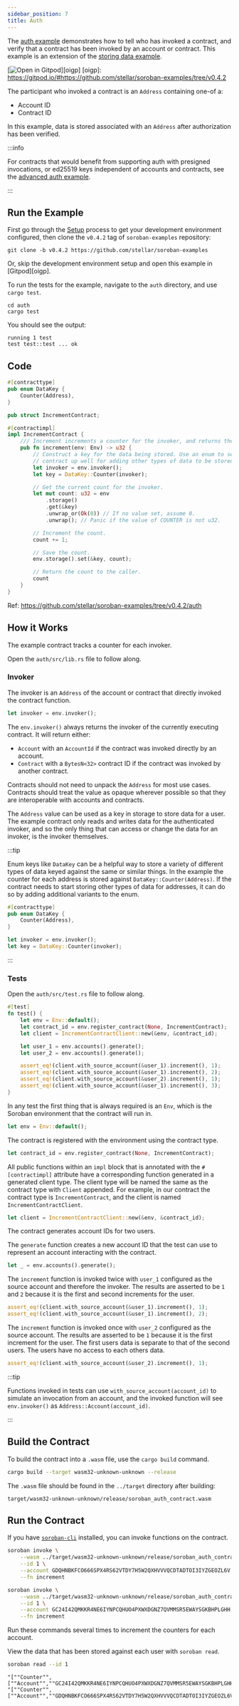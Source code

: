 ```yaml
---
sidebar_position: 7
title: Auth
---
```


The [auth example] demonstrates how to tell who has invoked a contract, and
verify that a contract has been invoked by an account or contract. This example
is an extension of the [storing data example].

[![Open in Gitpod](https://gitpod.io/button/open-in-gitpod.svg)][oigp]
[oigp]: https://gitpod.io/#https://github.com/stellar/soroban-examples/tree/v0.4.2

[events example]: https://github.com/stellar/soroban-examples/tree/v0.4.2/events
[storing data example]: storing-data.mdx

The participant who invoked a contract is an `Address` containing one-of a:
- Account ID
- Contract ID

In this example, data is stored associated with an `Address` after
authorization has been verified.

:::info

For contracts that would benefit from supporting auth with presigned
invocations, or ed25519 keys independent of accounts and contracts, see the
[advanced auth example].

:::

[auth example]: https://github.com/stellar/soroban-examples/tree/v0.4.2/auth
[advanced auth example]: auth-advanced.mdx

## Run the Example

First go through the [Setup] process to get your development environment
configured, then clone the `v0.4.2` tag of `soroban-examples` repository:

[Setup]: ../getting-started/setup.mdx

```
git clone -b v0.4.2 https://github.com/stellar/soroban-examples
```

Or, skip the development environment setup and open this example in [Gitpod][oigp].

To run the tests for the example, navigate to the `auth` directory, and use
`cargo test`.

```
cd auth
cargo test
```

You should see the output:

```
running 1 test
test test::test ... ok
```

## Code

```rust title="auth/src/lib.rs"
#[contracttype]
pub enum DataKey {
    Counter(Address),
}

pub struct IncrementContract;

#[contractimpl]
impl IncrementContract {
    /// Increment increments a counter for the invoker, and returns the value.
    pub fn increment(env: Env) -> u32 {
        // Construct a key for the data being stored. Use an enum to set the
        // contract up well for adding other types of data to be stored.
        let invoker = env.invoker();
        let key = DataKey::Counter(invoker);

        // Get the current count for the invoker.
        let mut count: u32 = env
            .storage()
            .get(&key)
            .unwrap_or(Ok(0)) // If no value set, assume 0.
            .unwrap(); // Panic if the value of COUNTER is not u32.

        // Increment the count.
        count += 1;

        // Save the count.
        env.storage().set(&key, count);

        // Return the count to the caller.
        count
    }
}
```

Ref: https://github.com/stellar/soroban-examples/tree/v0.4.2/auth

## How it Works

The example contract tracks a counter for each invoker.

Open the `auth/src/lib.rs` file to follow along.

### Invoker

The invoker is an `Address` of the account or contract that directly
invoked the contract function.

```rust
let invoker = env.invoker();
```

The `env.invoker()` always returns the invoker of the currently executing
contract. It will return either:
- `Account` with an `AccountId` if the contract was invoked directly by an
account.
- `Contract` with a `BytesN<32>` contract ID if the contract was invoked by
another contract.

Contracts should not need to unpack the `Address` for most use cases. Contracts
should treat the value as opaque wherever possible so that they are
interoperable with accounts and contracts.

The `Address` value can be used as a key in storage to store data for a user.
The example contract only reads and writes data for the authenticated invoker,
and so the only thing that can access or change the data for an invoker, is the
invoker themselves.

:::tip

Enum keys like `DataKey` can be a helpful way to store a variety of different
types of data keyed against the same or similar things. In the example the
counter for each address is stored against `DataKey::Counter(Address)`. If the
contract needs to start storing other types of data for addresses, it can do so
by adding additional variants to the enum.
```rust
#[contracttype]
pub enum DataKey {
    Counter(Address),
}
```
```rust
let invoker = env.invoker();
let key = DataKey::Counter(invoker);
```

:::

### Tests

Open the `auth/src/test.rs` file to follow along.

```rust title="auth/src/test.rs"
#[test]
fn test() {
    let env = Env::default();
    let contract_id = env.register_contract(None, IncrementContract);
    let client = IncrementContractClient::new(&env, &contract_id);

    let user_1 = env.accounts().generate();
    let user_2 = env.accounts().generate();

    assert_eq!(client.with_source_account(&user_1).increment(), 1);
    assert_eq!(client.with_source_account(&user_1).increment(), 2);
    assert_eq!(client.with_source_account(&user_2).increment(), 1);
    assert_eq!(client.with_source_account(&user_1).increment(), 3);
}

```

In any test the first thing that is always required is an `Env`, which is the
Soroban environment that the contract will run in.

```rust
let env = Env::default();
```

The contract is registered with the environment using the contract type.

```rust
let contract_id = env.register_contract(None, IncrementContract);
```

All public functions within an `impl` block that is annotated with the
`#[contractimpl]` attribute have a corresponding function generated in a
generated client type. The client type will be named the same as the contract
type with `Client` appended. For example, in our contract the contract type is
`IncrementContract`, and the client is named `IncrementContractClient`.

```rust
let client = IncrementContractClient::new(&env, &contract_id);
```

The contract generates account IDs for two users.

The `generate` function creates a new account ID that the test can use to
represent an account interacting with the contract.
```rust
let _ = env.accounts().generate();
```

The `increment` function is invoked twice with `user_1` configured as the source
account and therefore the invoker. The results are asserted to be `1` and `2`
because it is the first and second increments for the user.

```rust
assert_eq!(client.with_source_account(&user_1).increment(), 1);
assert_eq!(client.with_source_account(&user_1).increment(), 2);
```

The `increment` function is invoked once with `user_2` configured as the source
account. The results are asserted to be `1` because it is the first increment
for the user. The first users data is separate to that of the second users. The
users have no access to each others data.

```rust
assert_eq!(client.with_source_account(&user_2).increment(), 1);
```

:::tip

Functions invoked in tests can use `with_source_account(account_id)` to simulate
an invocation from an account, and the invoked function will see `env.invoker()`
as `Address::Account(account_id)`.

:::

## Build the Contract

To build the contract into a `.wasm` file, use the `cargo build` command.

```sh
cargo build --target wasm32-unknown-unknown --release
```

The `.wasm` file should be found in the `../target` directory after building:

```
target/wasm32-unknown-unknown/release/soroban_auth_contract.wasm
```

## Run the Contract

If you have [`soroban-cli`] installed, you can invoke functions on the contract.

```sh
soroban invoke \
    --wasm ../target/wasm32-unknown-unknown/release/soroban_auth_contract.wasm \
    --id 1 \
    --account GDQHNBKFCO666SPX4RS62VTDY7H5W2QXHVVVQCDTADTOI3IYZGEOZL6V \
    --fn increment
```

```sh
soroban invoke \
    --wasm ../target/wasm32-unknown-unknown/release/soroban_auth_contract.wasm \
    --id 1 \
    --account GC24I42QMKKR4NE6IYNPCQHUO4PXWXDGNZ7QVMMSR5EWAYSGKBHPLGHH \
    --fn increment
```

Run these commands several times to increment the counters for each account.

View the data that has been stored against each user with `soroban read`.

```sh
soroban read --id 1
```
```
"[""Counter"",[""Account"",""GC24I42QMKKR4NE6IYNPCQHUO4PXWXDGNZ7QVMMSR5EWAYSGKBHPLGHH""]]",1
"[""Counter"",[""Account"",""GDQHNBKFCO666SPX4RS62VTDY7H5W2QXHVVVQCDTADTOI3IYZGEOZL6V""]]",3
```

[`soroban-cli`]: ../getting-started/setup#install-the-soroban-cli
